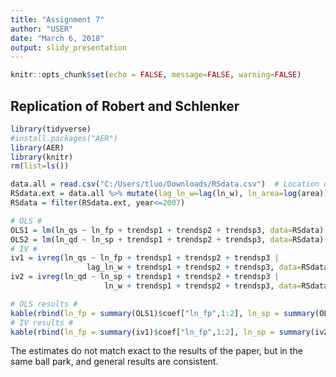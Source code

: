 ```yaml
---
title: "Assignment 7"
author: "USER"
date: "March 6, 2018"
output: slidy_presentation
---
```


```r
knitr::opts_chunk$set(echo = FALSE, message=FALSE, warning=FALSE)
```

## Replication of Robert and Schlenker
```r
library(tidyverse)
#install.packages("AER")
library(AER)
library(knitr)
rm(list=ls())

data.all = read.csv("C:/Users/tluo/Downloads/RSdata.csv")  # Location of downloaded dataset
RSdata.ext = data.all %>% mutate(lag_ln_w=lag(ln_w), ln_area=log(area)) %>% filter(year>=1962)
RSdata = filter(RSdata.ext, year<=2007)

# OLS #
OLS1 = lm(ln_qs ~ ln_fp + trendsp1 + trendsp2 + trendsp3, data=RSdata)
OLS2 = lm(ln_qd ~ ln_sp + trendsp1 + trendsp2 + trendsp3, data=RSdata)
# IV #
iv1 = ivreg(ln_qs ~ ln_fp + trendsp1 + trendsp2 + trendsp3 |
                 lag_ln_w + trendsp1 + trendsp2 + trendsp3, data=RSdata)
iv2 = ivreg(ln_qd ~ ln_sp + trendsp1 + trendsp2 + trendsp3 |
                     ln_w + trendsp1 + trendsp2 + trendsp3, data=RSdata)

# OLS results #
kable(rbind(ln_fp = summary(OLS1)$coef["ln_fp",1:2], ln_sp = summary(OLS2)$coef["ln_sp",1:2]), digits = 3, caption="OLS Estimates")
# IV results #
kable(rbind(ln_fp = summary(iv1)$coef["ln_fp",1:2], ln_sp = summary(iv2)$coef["ln_sp",1:2]), digits = 3, caption="IV Estimates")

```

The estimates do not match exact to the results of the paper, but in the same ball park, and general results are consistent.


